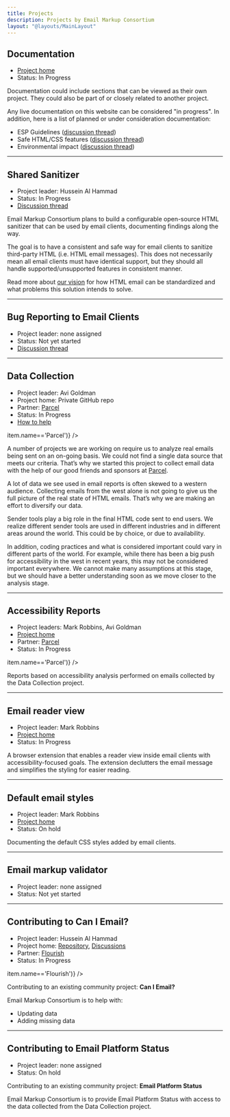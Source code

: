 ```yaml
---
title: Projects
description: Projects by Email Markup Consortium
layout: "@layouts/MainLayout"
---
```



## Documentation

- [Project home](https://github.com/email-markup-consortium/emailmarkup.org)
- Status: In Progress

Documentation could include sections that can be viewed as their own project. They could also be part of or closely related to another project.

Any live documentation on this website can be considered "in progress". In addition, here is a list of planned or under consideration documentation:

- ESP Guidelines ([discussion thread](https://github.com/email-markup-consortium/email-markup-consortium/discussions/50))
- Safe HTML/CSS features ([discussion thread](https://github.com/email-markup-consortium/email-markup-consortium/discussions/51))
- Environmental impact ([discussion thread](https://github.com/email-markup-consortium/email-markup-consortium/discussions/39))

---

## Shared Sanitizer

- Project leader: Hussein Al Hammad
- Status: In Progress
- [Discussion thread](https://github.com/email-markup-consortium/email-markup-consortium/discussions/51)

Email Markup Consortium plans to build a configurable open-source HTML sanitizer that can be used by email clients, documenting findings along the way.

The goal is to have a consistent and safe way for email clients to sanitize third-party HTML (i.e. HTML email messages). This does not necessarily mean all email clients must have identical support, but they should all handle supported/unsupported features in consistent manner.

Read more about [our vision](/en/docs/vision) for how HTML email can be standardized and what problems this solution intends to solve.

---

## Bug Reporting to Email Clients

- Project leader: none assigned
- Status: Not yet started
- [Discussion thread](https://github.com/email-markup-consortium/email-markup-consortium/discussions/51)

---

## Data Collection

- Project leader: Avi Goldman
- Project home: Private GitHub repo
- Partner: [Parcel](https://parcel.io)
- Status: In Progress
- [How to help](https://github.com/email-markup-consortium/email-markup-consortium/issues?q=is%3Aissue+is%3Aopen+label%3A%22project%3A+data+collection%22+label%3A%22help+wanted%22)

<SponsorsGrid>
  <Sponsor small sponsor={sponsors.find(item => item.name=='Parcel')} />
</SponsorsGrid>

A number of projects we are working on require us to analyze real emails being sent on an on-going basis. We could not find a single data source that meets our criteria. That’s why we started this project to collect email data with the help of our good friends and sponsors at [Parcel](https://parcel.io).

A lot of data we see used in email reports is often skewed to a western audience. Collecting emails from the west alone is not going to give us the full picture of the real state of HTML emails. That’s why we are making an effort to diversify our data.

Sender tools play a big role in the final HTML code sent to end users. We realize different sender tools are used in different industries and in different areas around the world. This could be by choice, or due to availability.

In addition, coding practices and what is considered important could vary in different parts of the world. For example, while there has been a big push for accessibility in the west in recent years, this may not be considered important everywhere. We cannot make many assumptions at this stage, but we should have a better understanding soon as we move closer to the analysis stage.

---

## Accessibility Reports

- Project leaders: Mark Robbins, Avi Goldman
- [Project home](/en/reports/accessibility/)
- Partner: [Parcel](https://parcel.io)
- Status: In Progress

<SponsorsGrid>
  <Sponsor small sponsor={sponsors.find(item => item.name=='Parcel')} />
</SponsorsGrid>

Reports based on accessibility analysis performed on emails collected by the Data Collection project.

---

## Email reader view

- Project leader: Mark Robbins
- [Project home](https://github.com/email-markup-consortium/email-reader-view)
- Status: In Progress

A browser extension that enables a reader view inside email clients with accessibility-focused goals. The extension declutters the email message and simplifies the styling for easier reading.

---

## Default email styles

- Project leader: Mark Robbins
- [Project home](https://github.com/email-markup-consortium/default-email-styles)
- Status: On hold

Documenting the default CSS styles added by email clients.

---

## Email markup validator

- Project leader: none assigned
- Status: Not yet started

---

## Contributing to Can I Email?

- Project leader: Hussein Al Hammad
- Project home: [Repository](https://github.com/HTeuMeuLeu/caniemail), [Discussions](https://github.com/email-markup-consortium/email-markup-consortium/discussions?discussions_q=label%3A%22project%3A+Can+I+Email%3F%22)
- Partner: [Flourish](https://flourishworld.com/)
- Status: In Progress

<SponsorsGrid>
  <Sponsor small sponsor={sponsors.find(item => item.name=='Flourish')} />
</SponsorsGrid>

Contributing to an existing community project: **Can I Email?**

Email Markup Consortium is to help with:

- Updating data
- Adding missing data

---

## Contributing to Email Platform Status

- Project leader: none assigned
- Status: On hold

Contributing to an existing community project: **Email Platform Status**

Email Markup Consortium is to provide Email Platform Status with access to the data collected from the Data Collection project.
